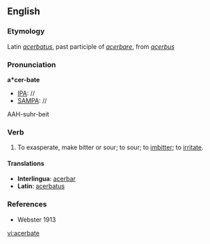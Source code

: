 ==English==

===Etymology===
Latin ''[[acerbatus]]'', past participle of ''[[acerbare]]'', from ''[[acerbus]]''

===Pronunciation===
'''a*cer-bate'''
* [[IPA]]: //
* [[SAMPA]]: //
AAH-suhr-beit

===Verb===
{{en-verb|acerbat|es}}

# To exasperate, make bitter or sour; to sour; to [[imbitter]]; to [[irritate]].

====Translations====
* '''Interlingua''': [[acerbar]]
* '''Latin''': [[acerbatus]]

===References===
* Webster 1913

[[vi:acerbate]]